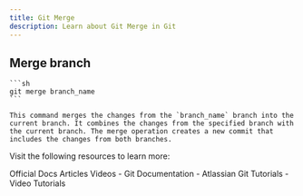 ```yaml
---
title: Git Merge
description: Learn about Git Merge in Git
---
```


## Merge branch
    
    ```sh
    git merge branch_name
    ```
    
    This command merges the changes from the `branch_name` branch into the current branch. It combines the changes from the specified branch with the current branch. The merge operation creates a new commit that includes the changes from both branches.

Visit the following resources to learn more:

<Tabs defaultValue="official">
<TabsList>
<TabsTrigger value="official">Official Docs</TabsTrigger>
<TabsTrigger value="article">Articles</TabsTrigger>
<TabsTrigger value="video">Videos</TabsTrigger>
</TabsList>

<TabsContent value="official">
- <Link href="https://git-scm.com/docs">Git Documentation</Link>
</TabsContent>
<TabsContent value="article">
- <Link href="https://www.atlassian.com/git/tutorials">Atlassian Git Tutorials</Link>
</TabsContent>
<TabsContent value="video">
- <Link href="https://www.youtube.com/results?search_query=git+git-merge+tutorial">Video Tutorials</Link>
</TabsContent>
</Tabs>

<Outlet path="3-git-branching/merging/git-merge" />
